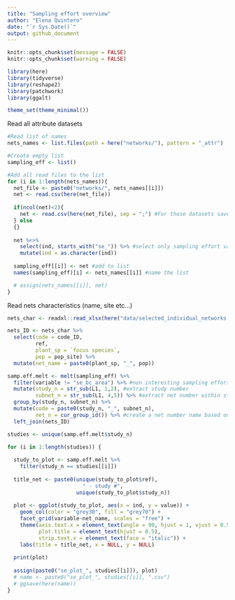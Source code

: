 ```yaml
---
title: "Sampling effort overview"
author: "Elena Quintero"
date: "`r Sys.Date()`"
output: github_document
---
```


```r
knitr::opts_chunk$set(message = FALSE)
knitr::opts_chunk$set(warning = FALSE)
```


```r
library(here)
library(tidyverse)
library(reshape2)
library(patchwork)
library(ggalt)

theme_set(theme_minimal())
```


Read all attribute datasets

```r
#Read list of names
nets_names <- list.files(path = here("networks/"), pattern = "_attr")

#Create empty list
sampling_eff <- list()

#Add all read files to the list
for (i in 1:length(nets_names)){
  net_file <- paste0("networks/", nets_names[[i]])
  net <- read.csv(here(net_file))
  
  if(ncol(net)<2){
    net <- read.csv(here(net_file), sep = ";") #For those datasets saved with ; separation
  } else
  {}  
  
  net %<>% 
    select(ind, starts_with("se_")) %>% #select only sampling effort variables
    mutate(ind = as.character(ind))
  
  sampling_eff[[i]] <- net #add to list
  names(sampling_eff)[i] <- nets_names[[i]] #name the list

  # assign(nets_names[[i]], net)
}
```

Read nets characteristics (name, site etc...)
```r
nets_char <- readxl::read_xlsx(here("data/selected_individual_networks.xlsx"))

nets_ID <- nets_char %>%
  select(code = code_ID,
         ref,
         plant_sp = `focus species`,
         pop = pop_site) %>%
  mutate(net_name = paste0(plant_sp, "_", pop))
```


```r
samp.eff.melt <- melt(sampling_eff) %>%
  filter(variable != "se_bc_area") %>% #non interesting sampling effort (mostly always equal)
  mutate(study_n = str_sub(L1, 1,2), #extract study number
         subnet_n = str_sub(L1, 4,5)) %>% #extract net number within study
  group_by(study_n, subnet_n) %>%
  mutate(code = paste0(study_n, "_", subnet_n),
         net_n = cur_group_id()) %>% #create a net number name based on study and subnet
  left_join(nets_ID) 
```


```r
studies <- unique(samp.eff.melt$study_n)

for (i in 1:length(studies)) {
  
  study_to_plot <- samp.eff.melt %>%
    filter(study_n == studies[[i]])
  
  title_net <- paste0(unique(study_to_plot$ref),
                        " - study #", 
                      unique(study_to_plot$study_n))
  
  plot <- ggplot(study_to_plot, aes(x = ind, y = value)) + 
    geom_col(color = "grey30", fill = "grey70") + 
    facet_grid(variable~net_name, scales = "free") +
    theme(axis.text.x = element_text(angle = 90, hjust = 1, vjust = 0.5),
          plot.title = element_text(hjust = 0.5),
          strip.text.x = element_text(face = "italic")) +
    labs(title = title_net, x = NULL, y = NULL)
  
  print(plot)
  
  assign(paste0("se_plot_", studies[[i]]), plot)
  # name <- paste0("se_plot_", studies[[i]], ".csv")
  # ggsave(here(name))
}
```




